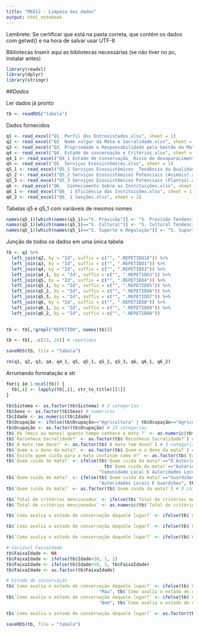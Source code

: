 ```yaml
---
title: "ME812 - Limpeza dos dados"
output: html_notebook
---
```


Lembrete: Se certificar que está na pasta correta, que contém os dados com getwd() e na hora de salvar usar UTF-8

Bibliotecas
Inserir aqui as bibliotecas necessárias (se não tiver no pc, instalar antes)
```r
library(readxl)
library(dplyr)
library(stringr)
```


##*Dados*

Ler dados já pronto
```r
tb <- readRDS("tabela")
```

Dados fornecidos
```r
q1 <- read_excel("Q1_ Perfil dos Entrevistados.xlsx", sheet = 1)
q2 <- read_excel("Q2_ Nome vulgar da Mata e Sacralidade.xlsx", sheet = 1) # engloba totalmente q1
q3 <- read_excel("Q3_ Propriedade e Responsabilidade pela Gestão da Mata.xlsx", sheet = 1)
q4 <- read_excel("Q4_ Estado de conservação e Critérios.xlsx", sheet = 1)
q4_1 <- read_excel("Q4_1 Estado de Conservação_ Risco de desaparacimento.xlsx", sheet = 1)
q5 <- read_excel("Q5_ Serviços Ecossistêmicos.xlsx", sheet = 1)
q5_1 <- read_excel("Q5_1 Serviços Ecossistêmicos _Tendência da Qualidade.xlsx", sheet = 1)
q5_2 <- read_excel("Q5_2 Serviços Ecossistêmicos Potenciais (Animais).xlsx", sheet = 1)
q5_3 <- read_excel("Q5_3 Serviços Ecossistêmicos Potenciais (Plantas).xlsx", sheet = 1)
q6 <- read_excel("Q6_  Conhecimento Sobre as Instituições.xlsx", sheet = 1)
q6_1 <- read_excel("Q6_ 1 Eficiência das Instituições.xlsx", sheet = 1)
q6_2 <- read_excel("Q6_ 2 Sanções.xlsx", sheet = 1)
```

Tabelas q5 e q5_1 com variáveis de mesmos nomes
```r

names(q5_1)[which(names(q5_1)=="S. Provisão")] <- "S. Provisão Tendencia"
names(q5_1)[which(names(q5_1)=="S. Cultural")] <- "S. Cultural Tendencia"
names(q5_1)[which(names(q5_1)=="S. Suporte e Regulação")] <- "S. Suporte e Regulação Tendencia"

```


Junção de todos os dados em uma única tabela
```r
tb <- q1 %>% 
  left_join(q2, by = "Id", suffix = c("", ".REPETIDO10")) %>% 
  left_join(q3, by = "Id", suffix = c("", ".REPETIDO1")) %>% 
  left_join(q4, by = "Id", suffix = c("", ".REPETIDO2")) %>%
  left_join(q4_1, by = "Id", suffix = c("", ".REPETIDO3")) %>%
  left_join(q5, by = "Id", suffix = c("", ".REPETIDO4")) %>%
  left_join(q5_1, by = "Id", suffix = c("", ".REPETIDO5")) %>%
  left_join(q5_2, by = "Id", suffix = c("", ".REPETIDO6")) %>%
  left_join(q5_3, by = "Id", suffix = c("", ".REPETIDO7")) %>%
  left_join(q6, by = "Id", suffix = c("", ".REPETIDO8")) %>%
  left_join(q6_1, by = "Id", suffix = c("", ".REPETIDO9")) %>%
  left_join(q6_2, by = "Id", suffix = c("", ".REPETIDO0"))
  

tb <- tb[,!grepl("REPETIDO", names(tb))]

tb <- tb[, -c(23, 24)] # repetidos 

saveRDS(tb, file = "tabela")

rm(q1, q2, q3, q4, q4_1, q5, q5_1, q5_2, q5_3, q6, q6_1, q6_2)
```

Arrumando formatação e str
```r
for(i in 1:ncol(tb)) {
  tb[,i] <- lapply(tb[,i], str_to_title)[[1]]
}

tb$Sistema <- as.factor(tb$Sistema) # 3 categorias
tb$Sexo <- as.factor(tb$Sexo) # numericos
tb$Idade <- as.numeric(tb$Idade)
tb$Ocupação <- ifelse(tb$Ocupação=="Agricultura" | tb$Ocupação=="Agricultora", "Agricultura Familiar", tb$Ocupação)
tb$Ocupação <- as.factor(tb$Ocupação) # 13 categorias
tb$`Há (mais ou menos) quanto tempo conhece a mata ?` <- as.numeric(tb$`Há (mais ou menos) quanto tempo conhece a mata ?`) # numerico obs: há valores SR que foram transformados em NA
tb$`Reconhece Sacralidade?` <- as.factor(tb$`Reconhece Sacralidade?`) # 3 categorias
tb$`A mata tem dono?` <- as.factor(tb$`A mata tem dono?`) # 3 categorias
tb$`Quem e o dono da mata?` <- as.factor(tb$`Quem e o dono da mata?`) # 6 categorias
tb$`Existe quem cuida para a mata continue como é?` <- as.factor(tb$`Existe quem cuida para a mata continue como é?`) # 3 categorias
tb$`Quem cuida da mata?` <- ifelse(tb$`Quem cuida da mata?`=="O Autoridades Locais E  Comunidade Local" | 
                                     tb$`Quem cuida da mata?`=="Autoridades Locais E A Comunidade Local", 
                                   "Comunidade Local E Autoridades Locais", tb$`Quem cuida da mata?`)
tb$`Quem cuida da mata?` <- ifelse(tb$`Quem cuida da mata?`=="Guardiões E Autoridades Locais", 
                                   "Autoridades Locais E Guardiões", tb$`Quem cuida da mata?`)
tb$`Quem cuida da mata?` <- as.factor(tb$`Quem cuida da mata?`) # 8 categorias

tb$`Total de critérios mencionados` <- ifelse(tb$`Total de critérios mencionados`=="?",0,tb$`Total de critérios mencionados`)
tb$`Total de critérios mencionados` <- as.numeric(tb$`Total de critérios mencionados`)

tb$`Como avalia o estado de conservação daquele lugar?` <- ifelse(tb$`Como avalia o estado de conservação daquele lugar?`=="?", NA, tb$`Como avalia o estado de conservação daquele lugar?`)

tb$`Como avalia o estado de conservação daquele lugar?` <- ifelse(tb$`Como avalia o estado de conservação daquele lugar?`=="Menos Conservada Do Que Antes", "Pior Que Antes", tb$`Como avalia o estado de conservação daquele lugar?`)

tb$`Como avalia o estado de conservação daquele lugar?` <- ifelse(tb$`Como avalia o estado de conservação daquele lugar?`=="Menos Mal Conservada Do Que Antes" | tb$`Como avalia o estado de conservação daquele lugar?`=="Melhor Conservada Do Que Antes", "Melhor Que Antes", tb$`Como avalia o estado de conservação daquele lugar?`)

# Variável FaixaIdade
tb$FaixaIdade <- NA
tb$FaixaIdade <- ifelse(tb$Idade<30, 1, 2)
tb$FaixaIdade <- ifelse(tb$Idade>50, 3, tb$FaixaIdade)
tb$FaixaIdade <- as.factor(tb$FaixaIdade)

# Estado de conservação
tb$`Como avalia o estado de conservação daquele lugar?` <- ifelse(tb$`Como avalia o estado de conservação daquele lugar?`=="Pior Que Antes", 
                                   "Mau", tb$`Como avalia o estado de conservação daquele lugar?`)
tb$`Como avalia o estado de conservação daquele lugar?` <- ifelse(tb$`Como avalia o estado de conservação daquele lugar?`=="Melhor Que Antes", 
                                   "Bom", tb$`Como avalia o estado de conservação daquele lugar?`)

tb$`Como avalia o estado de conservação daquele lugar?` <- as.factor(tb$`Como avalia o estado de conservação daquele lugar?`)

saveRDS(tb, file = "tabela")
```

